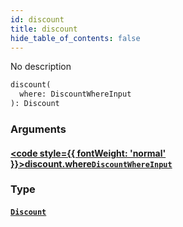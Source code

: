 ```yaml
---
id: discount
title: discount
hide_table_of_contents: false
---
```








No description

```graphql
discount(
  where: DiscountWhereInput
): Discount
```


### Arguments

#### [<code style={{ fontWeight: 'normal' }}>discount.<b>where</b></code>](#)<Bullet />[`DiscountWhereInput`](/docs/api/inputs/discount-where-input) <Badge class="secondary" text="input"/>
> 
> 

### Type

#### [`Discount`](/docs/api/objects/discount) <Badge class="secondary" text="object"/>
> 
> 





